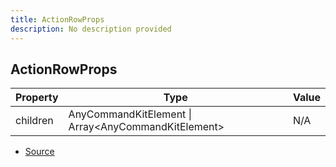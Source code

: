 ```yaml
---
title: ActionRowProps
description: No description provided
---
```


## ActionRowProps

| Property | Type | Value |
| ----------- | ----------- | ----------- |
| children | AnyCommandKitElement \| Array\<AnyCommandKitElement> | N/A |


- [Source](https://github.com/underctrl-io/commandkit/blob/e7997746676c2b18be64230c918cb998973d18b5/packages/commandkit/src/components/v1/action-row/ActionRow.ts#L4)